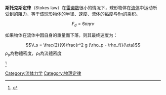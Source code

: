 {{distinguish|斯托克斯定理}}
'''斯托克斯定律'''（Stokes law）在[[雷诺数|雷诺数]]很小的情况下，球形物体在[[流体|流体]]中运动所受到的[[阻力|阻力]]，等于该球形物体的[[半径|半径]]、[[速度|速度]]、流体的[[黏度|黏度]]与6π的乘积。
:<math>F_d = 6\pi\eta rv</math>

如果物体在流体中因自身的重量而下落，则其最终速度为：

:<math>V_s = \frac{2}{9}\frac{r^2 g (\rho_p - \rho_f)}{\eta}</math>
ρ<sub>p</sub>為物體密度，ρ<sub>f</sub>為流體密度

<ref>{{Cite journal|title=斯托克斯定律|author=王礼祥|url=http://bfqk.5read.com/pdf/FB/%E7%89%A9%E7%90%86%E9%80%9A%E6%8A%A5.pdf|journal=物理通报|issue=第三期|year=1991年|page=5-6}}</ref>

{{物理小作品}}

[[Category:流体力学|Category:流体力学]]
[[Category:物理定律|Category:物理定律]]
